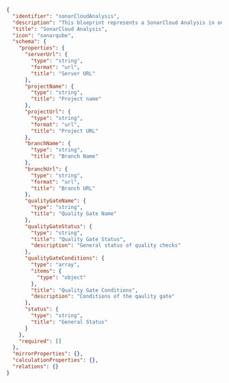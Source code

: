 ```json showLineNumbers
{
  "identifier": "sonarCloudAnalysis",
  "description": "This blueprint represents a SonarCloud Analysis in our software catalog",
  "title": "SonarCloud Analysis",
  "icon": "sonarqube",
  "schema": {
    "properties": {
      "serverUrl": {
        "type": "string",
        "format": "url",
        "title": "Server URL"
      },
      "projectName": {
        "type": "string",
        "title": "Project name"
      },
      "projectUrl": {
        "type": "string",
        "format": "url",
        "title": "Project URL"
      },
      "branchName": {
        "type": "string",
        "title": "Branch Name"
      },
      "branchUrl": {
        "type": "string",
        "format": "url",
        "title": "Branch URL"
      },
      "qualityGateName": {
        "type": "string",
        "title": "Quality Gate Name"
      },
      "qualityGateStatus": {
        "type": "string",
        "title": "Quality Gate Status",
        "description": "General status of quality checks"
      },
      "qualityGateConditions": {
        "type": "array",
        "items": {
          "type": "object"
        },
        "title": "Quality Gate Conditions",
        "description": "Conditions of the qaulity gate"
      },
      "status": {
        "type": "string",
        "title": "General Status"
      }
    },
    "required": []
  },
  "mirrorProperties": {},
  "calculationProperties": {},
  "relations": {}
}
```
